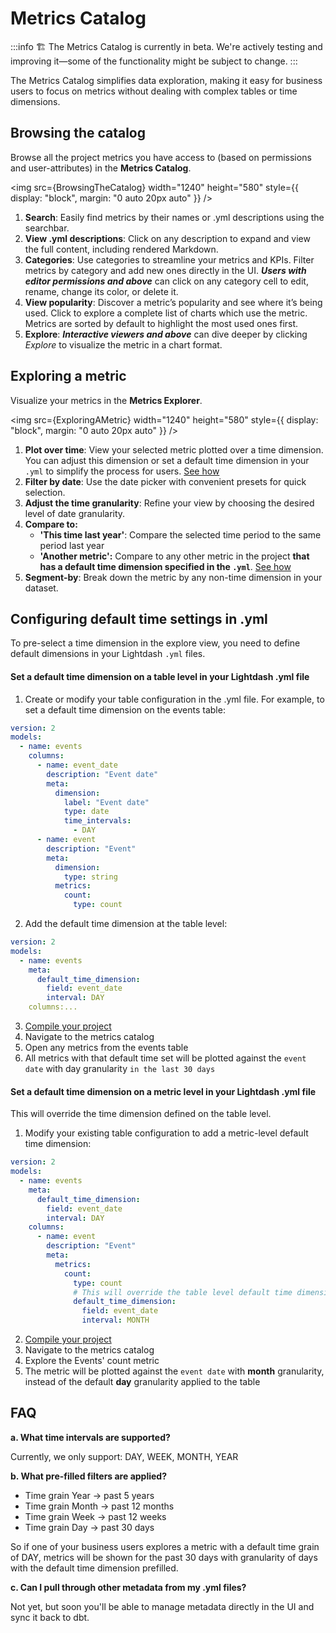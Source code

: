 
# Metrics Catalog

:::info
🏗️ The Metrics Catalog is currently in beta. We're actively testing and improving it—some of the functionality might be subject to change.
:::

The Metrics Catalog simplifies data exploration, making it easy for business users to focus on metrics without dealing with complex tables or time dimensions.

## Browsing the catalog

Browse all the project metrics you have access to (based on permissions and user-attributes) in the **Metrics Catalog**.

<img
  src={BrowsingTheCatalog}
  width="1240"
  height="580"
  style={{ display: "block", margin: "0 auto 20px auto" }}
/>

1. **Search**: Easily find metrics by their names or .yml descriptions using the searchbar.
2. **View .yml descriptions**: Click on any description to expand and view the full content, including rendered Markdown.
3. **Categories**: Use categories to streamline your metrics and KPIs. Filter metrics by category and add new ones directly in the UI. **_Users with editor permissions and above_** can click on any category cell to edit, rename, change its color, or delete it.
4. **View popularity**: Discover a metric’s popularity and see where it’s being used. Click to explore a complete list of charts which use the metric. Metrics are sorted by default to highlight the most used ones first.
5. **Explore**: **_Interactive viewers and above_** can dive deeper by clicking _Explore_ to visualize the metric in a chart format.

## Exploring a metric

Visualize your metrics in the **Metrics Explorer**.

<img
  src={ExploringAMetric}
  width="1240"
  height="580"
  style={{ display: "block", margin: "0 auto 20px auto" }}
/>

1. **Plot over time**: View your selected metric plotted over a time dimension. You can adjust this dimension or set a default time dimension in your `.yml` to simplify the process for users. [See how](#configuring-default-time-settings-in-yml)
2. **Filter by date**: Use the date picker with convenient presets for quick selection.
3. **Adjust the time granularity**: Refine your view by choosing the desired level of date granularity.
4. **Compare to:**
   - **'This time last year'**: Compare the selected time period to the same period last year
   - **'Another metric':** Compare to any other metric in the project **that has a default time dimension specified in the `.yml`**. [See how](#configuring-default-time-settings-in-yml)
5. **Segment-by**: Break down the metric by any non-time dimension in your dataset.

## Configuring default time settings in .yml

To pre-select a time dimension in the explore view, you need to define default dimensions in your Lightdash `.yml` files.

#### Set a default time dimension on a table level in your Lightdash .yml file

1. Create or modify your table configuration in the .yml file. For example, to set a default time dimension on the events table:

```yml
version: 2
models:
  - name: events
    columns:
      - name: event_date
        description: "Event date"
        meta:
          dimension:
            label: "Event date"
            type: date
            time_intervals:
              - DAY
      - name: event
        description: "Event"
        meta:
          dimension:
            type: string
          metrics:
            count:
              type: count
```

2. Add the default time dimension at the table level:

```yml
version: 2
models:
  - name: events
    meta:
      default_time_dimension:
        field: event_date
        interval: DAY
    columns:...
```

3. [Compile your project](/references/dbt-projects.mdx)
4. Navigate to the metrics catalog
5. Open any metrics from the events table
6. All metrics with that default time set will be plotted against the `event date` with day granularity `in the last 30 days`

#### Set a default time dimension on a metric level in your Lightdash .yml file

This will override the time dimension defined on the table level.

1. Modify your existing table configuration to add a metric-level default time dimension:

```yml
version: 2
models:
  - name: events
    meta:
      default_time_dimension:
        field: event_date
        interval: DAY
    columns:
      - name: event
        description: "Event"
        meta:
          metrics:
            count:
              type: count
              # This will override the table level default time dimension
              default_time_dimension:
                field: event_date
                interval: MONTH
```

2. [Compile your project](/references/dbt-projects.mdx)
3. Navigate to the metrics catalog
4. Explore the Events' count metric
5. The metric will be plotted against the `event date` with **month** granularity, instead of the default **day** granularity applied to the table

## FAQ

**a. What time intervals are supported?**

Currently, we only support: DAY, WEEK, MONTH, YEAR

**b. What pre-filled filters are applied?**

- Time grain Year -> past 5 years
- Time grain Month -> past 12 months
- Time grain Week -> past 12 weeks
- Time grain Day -> past 30 days

So if one of your business users explores a metric with a default time grain of DAY, metrics will be shown for the past 30 days with granularity of days with the default time dimension prefilled.

**c. Can I pull through other metadata from my .yml files?**

Not yet, but soon you'll be able to manage metadata directly in the UI and sync it back to dbt.
